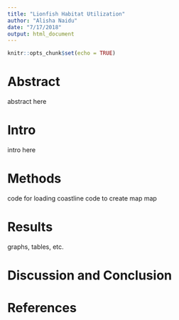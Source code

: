 ```yaml
---
title: "Lionfish Habitat Utilization"
author: "Alisha Naidu"
date: "7/17/2018"
output: html_document
---
```


```r
knitr::opts_chunk$set(echo = TRUE)
```

# Abstract
abstract here

# Intro
intro here

# Methods
code for loading coastline
code to create map
map

# Results
graphs, tables, etc.

# Discussion and Conclusion

# References